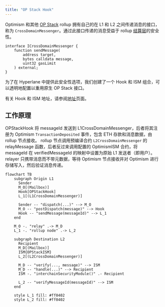```yaml
---
title: "OP Stack Hook"
---
```


Optimism 和其他 [OP Stack](https://stack.optimism.io/) rollup 拥有自己的在 L1 和 L2 之间传递消息的接口，称为 `CrossDomainMessenger`。通过此接口传递的消息受益于 rollup [结算层](https://stack.optimism.io/docs/understand/landscape/#execution)的安全性。

```solidity
interface ICrossDomainMessenger {
    function sendMessage(
        address target,
        bytes calldata message,
        uint32 gasLimit
    ) external;
}
```

为了在 Hyperlane 中提供此安全性选项，我们创建了一个 Hook 和 ISM 组合，可以透明地配置以重用原生 OP Stack 接口。

有关 Hook 和 ISM 地址，请参阅[地址](/zh/docs/reference/addresses/deployments/mainnet/mailbox)页面。

## 工作原理

OPStackHook 将 messageId 发送到 L1CrossDomainMessenger，后者将其注册为 Optimism `TransactionDeposited` 事件，包含 ETH 存款和消息数据，由 rollup 节点接收。
rollup 节点调用预编译合约 `L2CrossDomainMessenger` 的 relayMessage 函数，后者反过来调用配置的 OptimismISM 合约，将 messageId 在 verifiedMessageId 的映射中设置为原始 L1 发送者（即用户）。relayer 只携带消息而不带元数据，等待 Optimism 节点接收并对 Optimism 进行存储写入，然后验证消息传递。

```mermaid
flowchart TB
    subgraph Origin L1
      Sender
      M_O[(Mailbox)]
      Hook[OPStackHook]
      L_1[(L1CrossDomainMessenger)]

      Sender -- "dispatch(...)" --> M_O
      M_O -- "postDispatch(message)" --> Hook
      Hook -- "sendMessage(messageId)" --> L_1
    end

    M_O -. "relay" .-> M_D
    L_1 -. "rollup node" .-> L_2

    subgraph Destination L2
      Recipient
      M_D[(Mailbox)]
      ISM{OPStackISM}
      L_2[(L2CrossDomainMessenger)]

      M_D -- "verify(..., message)" --> ISM
      M_D -- "handle(...)" --> Recipient
      ISM -. "interchainSecurityModule()" .- Recipient

      L_2 -- "verifyMessageId(messageId)" --> ISM
    end

    style L_1 fill: #ff0402
    style L_2 fill: #ff0402
```
